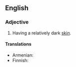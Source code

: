 ==English==

===Adjective===
{{en-adj|pos=[[dark]]-[[skinned]]}}

# Having a relatively dark [[skin]].

====Translations====
{{trans-top|having dark skin}}
* Armenian: {{t|hy|թուխ|tr=t’ux|sc=Armn}}
*Finnish: {{t-|fi|tummaihoinen}}
{{trans-mid}}
{{trans-bottom}}